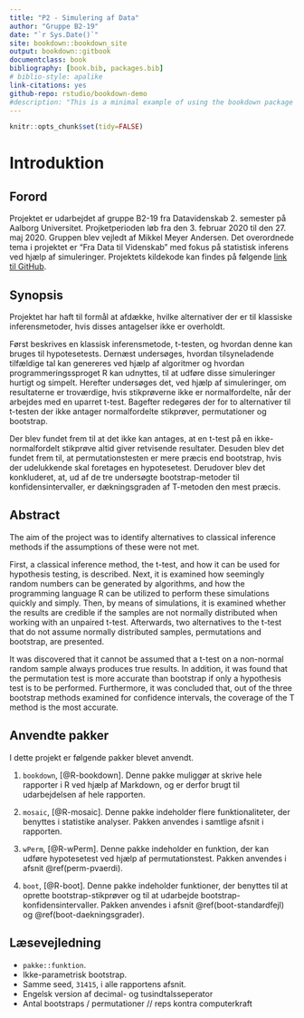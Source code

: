 ```yaml
--- 
title: "P2 - Simulering af Data"
author: "Gruppe B2-19"
date: "`r Sys.Date()`"
site: bookdown::bookdown_site
output: bookdown::gitbook
documentclass: book
bibliography: [book.bib, packages.bib]
# biblio-style: apalike
link-citations: yes
github-repo: rstudio/bookdown-demo
#description: "This is a minimal example of using the bookdown package to write a book. The output format for this example is bookdown::gitbook."
---
```

```r
knitr::opts_chunk$set(tidy=FALSE)
```

# Introduktion

## Forord

Projektet er udarbejdet af gruppe B2-19 fra Datavidenskab 2. semester på Aalborg Universitet. Projketperioden løb fra den 3. februar 2020 til den 27. maj 2020. Gruppen blev vejledt af Mikkel Meyer Andersen. Det overordnede tema i projektet er "Fra Data til Videnskab" med fokus på statistisk inferens ved hjælp af simuleringer. Projektets kildekode kan findes på følgende [link til GitHub](https://github.com/MadsCorfixen/Datavidenskab-P2/tree/master/Bookdown/bookdown-demo-master).

## Synopsis

Projektet har haft til formål at afdække, hvilke alternativer der er til klassiske inferensmetoder, hvis disses antagelser ikke er overholdt. 

Først beskrives en klassisk inferensmetode, t-testen, og hvordan denne kan bruges til hypotesetests. Dernæst undersøges, hvordan tilsyneladende tilfældige tal kan genereres ved hjælp af algoritmer og hvordan programmeringssproget R kan udnyttes, til at udføre disse simuleringer hurtigt og simpelt. Herefter undersøges det, ved hjælp af simuleringer, om resultaterne er troværdige, hvis stikprøverne ikke er normalfordelte, når der arbejdes med en uparret t-test. Bagefter redegøres der for to alternativer til t-testen der ikke antager normalfordelte stikprøver, permutationer og bootstrap. 

Der blev fundet frem til at det ikke kan antages, at en t-test på en ikke-normalfordelt stikprøve altid giver retvisende resultater. Desuden blev det fundet frem til, at permutationstesten er mere præcis end bootstrap, hvis der udelukkende skal foretages en hypotesetest. Derudover blev det konkluderet, at, ud af de tre undersøgte bootstrap-metoder til konfidensintervaller, er dækningsgraden af T-metoden den mest præcis.

## Abstract

The aim of the project was to identify alternatives to classical inference methods if the assumptions of these were not met.

First, a classical inference method, the t-test, and how it can be used for hypothesis testing, is described. Next, it is examined how seemingly random numbers can be generated by algorithms, and how the programming language R can be utilized to perform these simulations quickly and simply. Then, by means of simulations, it is examined whether the results are credible if the samples are not normally distributed when working with an unpaired t-test. Afterwards, two alternatives to the t-test that do not assume normally distributed samples, permutations and bootstrap, are presented.

It was discovered that it cannot be assumed that a t-test on a non-normal random sample always produces true results. In addition, it was found that the permutation test is more accurate than bootstrap if only a hypothesis test is to be performed. Furthermore, it was concluded that, out of the three bootstrap methods examined for confidence intervals, the coverage of the T method is the most accurate.

## Anvendte pakker

I dette projekt er følgende pakker blevet anvendt.

1) ```bookdown```, [@R-bookdown]. Denne pakke muliggør at skrive hele rapporter i R ved hjælp af Markdown, og er derfor brugt til udarbejdelsen af hele rapporten.

2) ```mosaic```, [@R-mosaic]. Denne pakke indeholder flere funktionaliteter, der benyttes i statistike analyser. Pakken anvendes i samtlige afsnit i rapporten.

3) ```wPerm```, [@R-wPerm]. Denne pakke indeholder en funktion, der kan udføre hypotesetest ved hjælp af permutationstest. Pakken anvendes i afsnit \@ref(perm-pvaerdi).

4) ```boot```, [@R-boot]. Denne pakke indeholder funktioner, der benyttes til at oprette bootstrap-stikprøver og til at udarbejde bootstrap-konfidensintervaller. Pakken anvendes i afsnit \@ref(boot-standardfejl) og \@ref(boot-daekningsgrader).

## Læsevejledning

- ```pakke::funktion```.
- Ikke-parametrisk bootstrap.
- Samme seed, ```31415```, i alle rapportens afsnit.
- Engelsk version af decimal- og tusindtalsseperator
- Antal bootstraps / permutationer // reps kontra computerkraft
